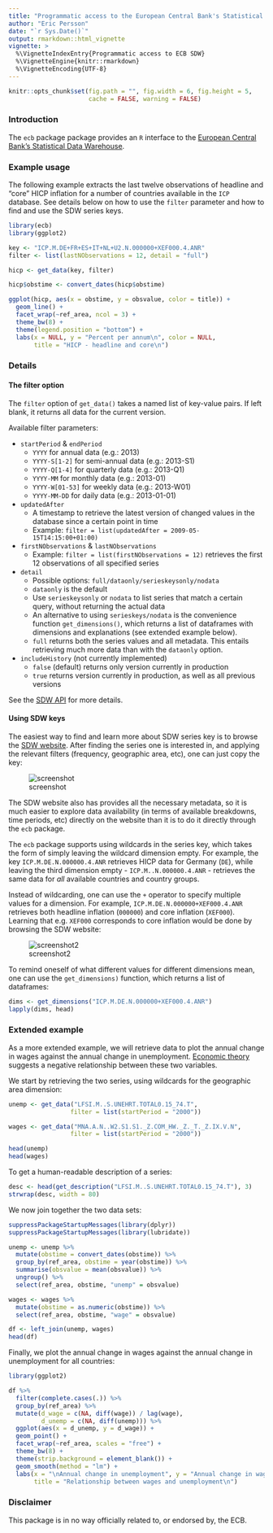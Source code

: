 ---
title: "Programmatic access to the European Central Bank's Statistical Data Warehouse (SDW)"
author: "Eric Persson"
date: "`r Sys.Date()`"
output: rmarkdown::html_vignette
vignette: >
  %\VignetteIndexEntry{Programmatic access to ECB SDW}
  %\VignetteEngine{knitr::rmarkdown}
  %\VignetteEncoding{UTF-8}
---

```{r options, echo=FALSE}
knitr::opts_chunk$set(fig.path = "", fig.width = 6, fig.height = 5, 
                      cache = FALSE, warning = FALSE)
```

### Introduction

The `ecb` package package provides an `R` interface to the [European Central Bank's Statistical Data Warehouse](https://sdw.ecb.europa.eu/).

### Example usage

The following example extracts the last twelve observations of headline and 
"core" HICP inflation for a number of countries available in the `ICP` database.
See details below on how to use the `filter` parameter and how to find and use
the SDW series keys.

```{r}
library(ecb)
library(ggplot2)
```

```{r hicp_plot, eval=FALSE}
key <- "ICP.M.DE+FR+ES+IT+NL+U2.N.000000+XEF000.4.ANR"
filter <- list(lastNObservations = 12, detail = "full")

hicp <- get_data(key, filter)

hicp$obstime <- convert_dates(hicp$obstime)

ggplot(hicp, aes(x = obstime, y = obsvalue, color = title)) +
  geom_line() +
  facet_wrap(~ref_area, ncol = 3) +
  theme_bw(8) +
  theme(legend.position = "bottom") +
  labs(x = NULL, y = "Percent per annum\n", color = NULL,
       title = "HICP - headline and core\n")
```

### Details

#### The filter option
The `filter` option of `get_data()` takes a named list of key-value pairs.
If left blank, it returns all data for the current version.

Available filter parameters:

* `startPeriod` & `endPeriod`
    * `YYYY` for annual data (e.g.: 2013)
    * `YYYY-S[1-2]` for semi-annual data (e.g.: 2013-S1)
    * `YYYY-Q[1-4]` for quarterly data (e.g.: 2013-Q1)
    * `YYYY-MM` for monthly data (e.g.: 2013-01)
    * `YYYY-W[01-53]` for weekly data (e.g.: 2013-W01)
    * `YYYY-MM-DD` for daily data (e.g.: 2013-01-01)
* `updatedAfter`
    * A timestamp to retrieve the latest version of changed values in the database since a certain point in time
   * Example: `filter = list(updatedAfter = 2009-05-15T14:15:00+01:00)`
* `firstNObservations` & `lastNObservations`
    * Example: `filter = list(firstNObservations = 12)` retrieves the first 12 observations of all specified series
* `detail`
    * Possible options: `full/dataonly/serieskeysonly/nodata`
    * `dataonly` is the default
    * Use `serieskeysonly` or `nodata` to list series that match a certain query, without returning the actual data
    * An alternative to using `serieskeys/nodata` is the convenience function `get_dimensions()`, which returns a list of dataframes with dimensions and explanations (see extended example below). 
    * `full` returns both the series values and all metadata. This entails retrieving much more data than with the `dataonly` option.
* `includeHistory` (not currently implemented)
    * `false` (default) returns only version currently in production
    * `true` returns version currently in production, as well as all previous versions

See the [SDW API](https://sdw-wsrest.ecb.europa.eu/) for more details.

#### Using SDW keys

The easiest way to find and learn more about SDW series key is to browse the
[SDW website](https://sdw.ecb.europa.eu/). After finding the series one is
interested in, and applying the relevant filters (frequency, geographic area,
etc), one can just copy the key:

![screenshot](screenshot.png)

The SDW website also has provides all the necessary metadata, so it is much 
easier to explore data availability (in terms of available breakdowns, time 
periods, etc) directly on the website than it is to do it directly through the 
`ecb` package.

The `ecb` package supports using wildcards in the series key, which takes the 
form of simply leaving the wildcard dimension empty. For example, the key 
`ICP.M.DE.N.000000.4.ANR` retrieves HICP data for Germany (`DE`), while leaving 
the third dimension empty - `ICP.M..N.000000.4.ANR` - retrieves the same data 
for *all* available countries and country groups.

Instead of wildcarding, one can use the `+` operator to specify multiple values
for a dimension. For example, `ICP.M.DE.N.000000+XEF000.4.ANR` retrieves both
headline inflation (`000000`) and core inflation (`XEF000`). Learning that e.g.
`XEF000` corresponds to core inflation would be done by browsing the SDW
website:

![screenshot2](screenshot2.png)

To remind oneself of what different values for different dimensions mean, one
can use the `get_dimensions)` function, which returns a list of dataframes:

```{r get_dimensions_example, eval=FALSE}
dims <- get_dimensions("ICP.M.DE.N.000000+XEF000.4.ANR")
lapply(dims, head)
```

### Extended example

As a more extended example, we will retrieve data to plot the annual change in
wages against the annual change in unemployment. [Economic
theory](https://en.wikipedia.org/wiki/Phillips_curve) suggests a negative
relationship between these two variables.

We start by retrieving the two series, using wildcards for the geographic area
dimension:

```{r retrieve_data, eval=FALSE}

unemp <- get_data("LFSI.M..S.UNEHRT.TOTAL0.15_74.T", 
                 filter = list(startPeriod = "2000"))

wages <- get_data("MNA.A.N..W2.S1.S1._Z.COM_HW._Z._T._Z.IX.V.N", 
                 filter = list(startPeriod = "2000"))

head(unemp)
head(wages)
```

To get a human-readable description of a series:

```{r get_description_example, eval=FALSE}
desc <- head(get_description("LFSI.M..S.UNEHRT.TOTAL0.15_74.T"), 3)
strwrap(desc, width = 80)
```

We now join together the two data sets:

```{r join_data, eval=FALSE}
suppressPackageStartupMessages(library(dplyr))
suppressPackageStartupMessages(library(lubridate))

unemp <- unemp %>% 
  mutate(obstime = convert_dates(obstime)) %>% 
  group_by(ref_area, obstime = year(obstime)) %>% 
  summarise(obsvalue = mean(obsvalue)) %>%
  ungroup() %>% 
  select(ref_area, obstime, "unemp" = obsvalue)

wages <- wages %>% 
  mutate(obstime = as.numeric(obstime)) %>% 
  select(ref_area, obstime, "wage" = obsvalue)

df <- left_join(unemp, wages)
head(df)
```

Finally, we plot the annual change in wages against the annual change in
unemployment for all countries:

```{r phillips_plot, fig.width = 7, fig.height = 6, eval=FALSE}
library(ggplot2)

df %>% 
  filter(complete.cases(.)) %>% 
  group_by(ref_area) %>% 
  mutate(d_wage = c(NA, diff(wage)) / lag(wage),
         d_unemp = c(NA, diff(unemp))) %>% 
  ggplot(aes(x = d_unemp, y = d_wage)) +
  geom_point() +
  facet_wrap(~ref_area, scales = "free") +
  theme_bw(8) +
  theme(strip.background = element_blank()) +
  geom_smooth(method = "lm") +
  labs(x = "\nAnnual change in unemployment", y = "Annual change in wages\n",
       title = "Relationship between wages and unemployment\n")
```

### Disclaimer

This package is in no way officially related to, or endorsed by, the ECB.